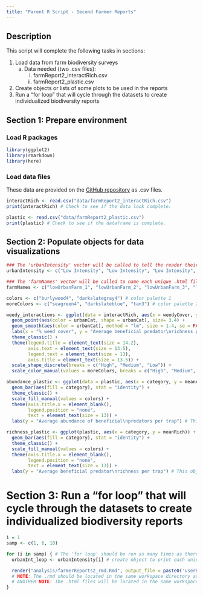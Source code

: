 ```yaml
---
title: "Parent R Script - Second Farmer Reports"
---
```

## Description

This script will complete the following tasks in sections:

1. Load data from farm biodiversity surveys
    a. Data needed (two .csv files): 
        i. farmReport2_interactRich.csv
        ii. farmReport2_plastic.csv
2. Create objects or lists of some plots to be used in the reports
3. Run a "for loop" that will cycle through the datasets to create individualized biodiversity reports

## Section 1: Prepare environment          

### Load R packages
```r
library(ggplot2)
library(rmarkdown)
library(here)
```

### Load data files
These data are provided on the [GitHub repository](https://github.com/dbturner/c4bi/tree/master/data) as .csv files.
```r
interactRich <- read.csv("data/farmReport2_interactRich.csv")
print(interactRich) # Check to see if the data look complete.

plastic <- read.csv("data/farmReport2_plastic.csv")
print(plastic) # Check to see if the dataframe is complete.
```

## Section 2: Populate objects for data visualizations
```r
### The 'urbanIntensity' vector will be called to tell the reader their specific "urbanization category."
urbanIntensity <- c("Low Intensity", "Low Intensity", "Low Intensity", "Low Intensity", "Low Intensity", "Medium Intensity", "Medium Intensity", "Medium Intensity", "Medium Intensity", "High intensity", "High intensity", "High intensity", "High intensity", "High intensity", "High intensity")

### The 'farmNames' vector will be called to name each unique .html file.
farmNames <- c("lowUrbanFarm_1", "lowUrbanFarm_2", "lowUrbanFarm_3", "lowUrbanFarm_4", "lowUrbanFarm_5", "mediumUrbanFarm_1", "mediumUrbanFarm_2", "mediumUrbanFarm_3", "mediumUrbanFarm_4", "highUrbanFarm_1", "highUrbanFarm_2", "highUrbanFarm_3", "highUrbanFarm_4", "highUrbanFarm_5", "highUrbanFarm_6")

colors <- c("burlywood4", "darkslategray4") # color palette 1
moreColors <- c("seagreen4", "darkslateblue", "tan3") # color palette 2

weedy_interactions <- ggplot(data = interactRich, aes(x = weedyCover, y = richness)) +
  geom_point(aes(color = urbanCat, shape = urbanCat), size= 3.4) +
  geom_smooth(aes(color = urbanCat), method = "lm", size = 1.4, se = FALSE, fullrange = TRUE) +
  labs(x = "% weed cover", y = "Average beneficial predator\nrichness per trap", color = "Urban Intensity", shape = "Urban Intensity") +
  theme_classic() +
  theme(legend.title = element_text(size = 14.2),
        axis.text = element_text(size = 13.5),
        legend.text = element_text(size = 13),
        axis.title = element_text(size = 13.5)) +
  scale_shape_discrete(breaks = c("High", "Medium", "Low")) +
  scale_color_manual(values = moreColors, breaks = c("High", "Medium", "Low")) # This object will be called to show the interaction between urbanization category and local plant community diversity.

abundance_plastic <- ggplot(data = plastic, aes(x = category, y = meanAbun)) +
  geom_bar(aes(fill = category), stat = "identity") +
  theme_classic() +
  scale_fill_manual(values = colors) +
  theme(axis.title.x = element_blank(),
        legend.position = "none",
        text = element_text(size = 13)) +
  labs(y = "Average abundance of beneficial\npredators per trap") # This object will be called to show the relationship between plastic mulch presence and predatory arthropod abundance.

richness_plastic <- ggplot(plastic, aes(x = category, y = meanRich)) +
  geom_bar(aes(fill = category), stat = "identity") +
  theme_classic() +
  scale_fill_manual(values = colors) +
  theme(axis.title.x = element_blank(),
        legend.position = "none",
        text = element_text(size = 13)) +
  labs(y = "Average beneficial predator\nrichness per trap") # This object will be called to show the relationship between plastic mulch presence and predatory arthropod richness.
```

# Section 3: Run a "for loop" that will cycle through the datasets to create individualized biodiversity reports

```r
i = 1
samp <- c(1, 6, 10)

for (i in samp) { # The 'for loop' should be run as many times as there are farms.
  urbanInt_loop <- urbanIntensity[i] # create object to print each unique urbanization category

  render("analysis/farmerReports2_rmd.Rmd", output_file = paste0('userReports_caseStudy2B/farmerReport2_example_', farmNames[i], ".html"), "html_document") # This line executes each farm's .html report by calling the "child" .rmd file.
  # NOTE: The .rmd should be located in the same workspace directory as this R script.
  # ANOTHER NOTE: The .html files will be located in the same workspace directory as this R script.
}
```
